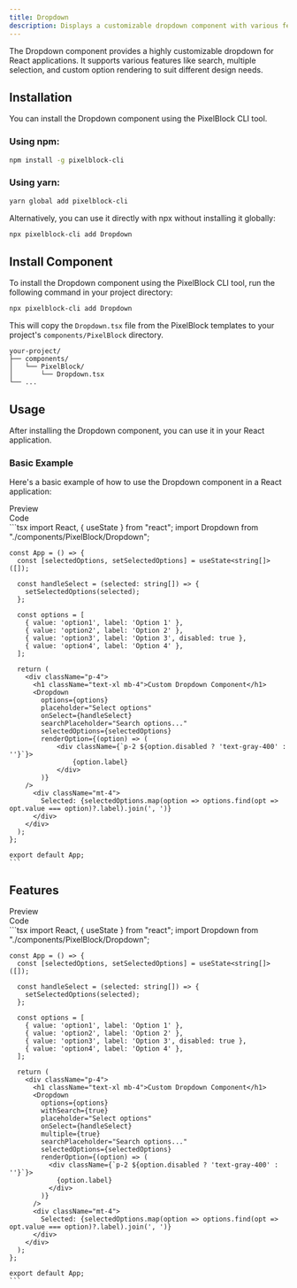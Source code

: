 ```yaml
---
title: Dropdown
description: Displays a customizable dropdown component with various features including search, multiple selection, and more.
---
```


The Dropdown component provides a highly customizable dropdown for React applications. It supports various features like search, multiple selection, and custom option rendering to suit different design needs.

## Installation

You can install the Dropdown component using the PixelBlock CLI tool.

### Using npm:

```bash
npm install -g pixelblock-cli
```

### Using yarn:

```bash
yarn global add pixelblock-cli
```

Alternatively, you can use it directly with npx without installing it globally:

```bash
npx pixelblock-cli add Dropdown
```

## Install Component

To install the Dropdown component using the PixelBlock CLI tool, run the following command in your project directory:

```bash
npx pixelblock-cli add Dropdown
```

This will copy the `Dropdown.tsx` file from the PixelBlock templates to your project's `components/PixelBlock` directory.

```
your-project/
├── components/
│   └── PixelBlock/
│       └── Dropdown.tsx
└── ...
```

## Usage

After installing the Dropdown component, you can use it in your React application.

### Basic Example

Here's a basic example of how to use the Dropdown component in a React application:

<Tabs defaultValue="preview">
  <TabsList className="">
    <TabsTrigger value="preview">
      <div className="flex items-center "><EyeIcon className="mr-2 h-4 w-4" />Preview</div>
    </TabsTrigger>
    <TabsTrigger value="code">
      <div className="flex items-center "><CodeIcon className="mr-2 h-4 w-4" />Code</div>
    </TabsTrigger>
  </TabsList>
  <TabsContent value="preview">
    <div className="bg-white dark:bg-zinc-900/10 rounded-lg border dark:border-white/10 shadow-sm h-full w-full py-4 px-2  ">
      <div className="max-w-full py-4 px-2 w-full h-full overflow-x-auto grid grid-col-5 gap-4 min-h-80">
        <div className="flex gap-6 flex-wrap  justify-center">
          <Preview name="dropdown-demo"/>
        </div>
      </div>
    </div>
  </TabsContent>
  <TabsContent value="code">
    ```tsx
    import React, { useState } from "react";
    import Dropdown from "./components/PixelBlock/Dropdown";

    const App = () => {
      const [selectedOptions, setSelectedOptions] = useState<string[]>([]);

      const handleSelect = (selected: string[]) => {
        setSelectedOptions(selected);
      };

      const options = [
        { value: 'option1', label: 'Option 1' },
        { value: 'option2', label: 'Option 2' },
        { value: 'option3', label: 'Option 3', disabled: true },
        { value: 'option4', label: 'Option 4' },
      ];

      return (
        <div className="p-4">
          <h1 className="text-xl mb-4">Custom Dropdown Component</h1>
          <Dropdown
            options={options}
            placeholder="Select options"
            onSelect={handleSelect}
            searchPlaceholder="Search options..."
            selectedOptions={selectedOptions}
            renderOption={(option) => (
                <div className={`p-2 ${option.disabled ? 'text-gray-400' : ''}`}>
                    {option.label}
                </div>
            )}
        />
          <div className="mt-4">
            Selected: {selectedOptions.map(option => options.find(opt => opt.value === option)?.label).join(', ')}
          </div>
        </div>
      );
    };

    export default App;
    ```
  </TabsContent>
</Tabs>

## Features

<Tabs defaultValue="preview">
  <TabsList className="">
    <TabsTrigger value="preview">
      <div className="flex items-center "><EyeIcon className="mr-2 h-4 w-4" />Preview</div>
    </TabsTrigger>
    <TabsTrigger value="code">
      <div className="flex items-center "><CodeIcon className="mr-2 h-4 w-4" />Code</div>
    </TabsTrigger>
  </TabsList>
  <TabsContent value="preview">
    <div className="bg-white dark:bg-zinc-900/10 rounded-lg border dark:border-white/10 shadow-sm h-full w-full py-4 px-2">
      <div className="max-w-full py-4 px-2 w-full h-full overflow-x-auto grid grid-col-5 gap-4 min-h-80">
        <div className="flex gap-6 flex-wrap  justify-center">
          <Preview name="dropdown-demo2"/>
        </div>
      </div>
    </div>
  </TabsContent>
  <TabsContent value="code">
    ```tsx
    import React, { useState } from "react";
    import Dropdown from "./components/PixelBlock/Dropdown";

    const App = () => {
      const [selectedOptions, setSelectedOptions] = useState<string[]>([]);

      const handleSelect = (selected: string[]) => {
        setSelectedOptions(selected);
      };

      const options = [
        { value: 'option1', label: 'Option 1' },
        { value: 'option2', label: 'Option 2' },
        { value: 'option3', label: 'Option 3', disabled: true },
        { value: 'option4', label: 'Option 4' },
      ];

      return (
        <div className="p-4">
          <h1 className="text-xl mb-4">Custom Dropdown Component</h1>
          <Dropdown
            options={options}
            withSearch={true}
            placeholder="Select options"
            onSelect={handleSelect}
            multiple={true}
            searchPlaceholder="Search options..."
            selectedOptions={selectedOptions}
            renderOption={(option) => (
              <div className={`p-2 ${option.disabled ? 'text-gray-400' : ''}`}>
                {option.label}
              </div>
            )}
          />
          <div className="mt-4">
            Selected: {selectedOptions.map(option => options.find(opt => opt.value === option)?.label).join(', ')}
          </div>
        </div>
      );
    };

    export default App;
    ```
  </TabsContent>
</Tabs>
